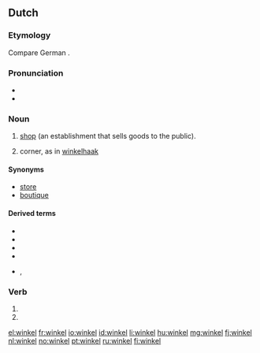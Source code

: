 {{also|Winkel}}
==Dutch==

===Etymology===
Compare German {{term|Winkel||corner|lang=de}}.

===Pronunciation===
* {{IPA|/ˈʋɪŋ.kəl/|lang=nl}}
* {{audio|Nl-winkel.ogg|audio}}

===Noun===
{{nl-noun|m}}

# [[shop]] (an establishment that sells goods to the public).
# {{obsolete|lang=nl}} corner, as in [[winkelhaak]]

====Synonyms====
* [[store]]
* [[boutique]]

====Derived terms====
{{top4}}
* {{l|nl|platenwinkel}}
* {{l|nl|webwinkel}}
* {{l|nl|sportwinkel}}
* {{l|nl|winkelhaak}}
* {{l|nl|ijzerwinkel}}, {{l|nl|ijzerwarenwinkel}}
{{bottom}}

===Verb===
{{head|nl}}

# {{nl-verb-form|p=1|n=sg|t=pres|m=ind|winkelen}}
# {{nl-verb-form|m=imp|winkelen}}

[[el:winkel]]
[[fr:winkel]]
[[io:winkel]]
[[id:winkel]]
[[li:winkel]]
[[hu:winkel]]
[[mg:winkel]]
[[fj:winkel]]
[[nl:winkel]]
[[no:winkel]]
[[pt:winkel]]
[[ru:winkel]]
[[fi:winkel]]